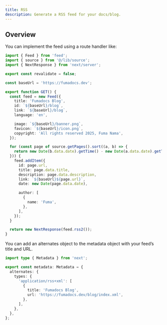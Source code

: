 ```yaml
---
title: RSS
description: Generate a RSS feed for your docs/blog.
---
```


## Overview

You can implement the feed using a route handler like:

```ts title="app/rss.xml/route.ts"
import { Feed } from 'feed';
import { source } from '@/lib/source';
import { NextResponse } from 'next/server';

export const revalidate = false;

const baseUrl = 'https://fumadocs.dev';

export function GET() {
  const feed = new Feed({
    title: 'Fumadocs Blog',
    id: `${baseUrl}/blog`,
    link: `${baseUrl}/blog`,
    language: 'en',

    image: `${baseUrl}/banner.png`,
    favicon: `${baseUrl}/icon.png`,
    copyright: 'All rights reserved 2025, Fuma Nama',
  });

  for (const page of source.getPages().sort((a, b) => {
    return new Date(b.data.date).getTime() - new Date(a.data.date).getTime();
  })) {
    feed.addItem({
      id: page.url,
      title: page.data.title,
      description: page.data.description,
      link: `${baseUrl}${page.url}`,
      date: new Date(page.data.date),

      author: [
        {
          name: 'Fuma',
        },
      ],
    });
  }

  return new NextResponse(feed.rss2());
}
```

You can add an alternates object to the metadata object with your feed’s title and URL.

```ts title="app/layout.tsx"
import type { Metadata } from 'next';

export const metadata: Metadata = {
  alternates: {
    types: {
      'application/rss+xml': [
        {
          title: 'Fumadocs Blog',
          url: 'https://fumadocs.dev/blog/index.xml',
        },
      ],
    },
  },
};
```
